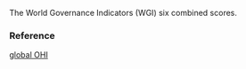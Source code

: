 The World Governance Indicators (WGI) six combined scores.

### Reference

[global OHI](http://www.oceanhealthindex.org/methodology/components)